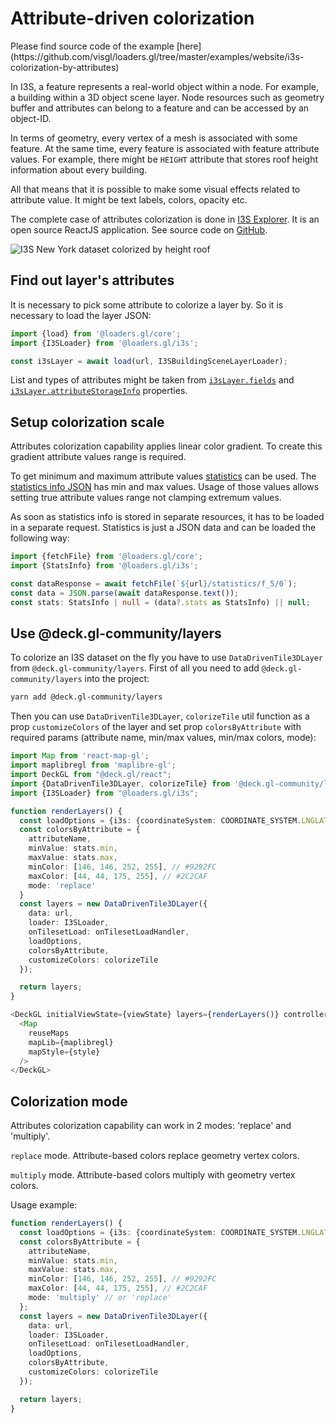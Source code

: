 # Attribute-driven colorization


<div style={{height: '50vh'}}>
  <Demo />
</div>
Please find source code of the example [here](https://github.com/visgl/loaders.gl/tree/master/examples/website/i3s-colorization-by-attributes)

In I3S, a feature represents a real-world object within a node. For example, a building within a 3D object scene layer. Node resources such as geometry buffer and attributes can belong to a feature and can be accessed by an object-ID.

In terms of geometry, every vertex of a mesh is associated with some feature. At the same time, every feature is associated with feature attribute values. For example, there might be `HEIGHT` attribute that stores roof height information about every building.

All that means that it is possible to make some visual effects related to attribute value. It might be text labels, colors, opacity etc.

The complete case of attributes colorization is done in [I3S Explorer](https://i3s.loaders.gl/viewer?tileset=new-york). It is an open source ReactJS application. See source code on [GitHub](https://github.com/visgl/loaders.gl-showcases).

![I3S New York dataset colorized by height roof](i3s-new-york-colorize-by-heightroof.png)

## Find out layer's attributes

It is necessary to pick some attribute to colorize a layer by. So it is necessary to load the layer JSON:

```javascript
import {load} from '@loaders.gl/core';
import {I3SLoader} from '@loaders.gl/i3s';

const i3sLayer = await load(url, I3SBuildingSceneLayerLoader);
```

List and types of attributes might be taken from [`i3sLayer.fields`](https://github.com/Esri/i3s-spec/blob/master/docs/1.9/field.cmn.md) and [`i3sLayer.attributeStorageInfo`](https://github.com/Esri/i3s-spec/blob/master/docs/1.8/attributeStorageInfo.cmn.md) properties.

## Setup colorization scale

Attributes colorization capability applies linear color gradient. To create this gradient attribute values range is required.

To get minimum and maximum attribute values [statistics](https://github.com/Esri/i3s-spec/blob/master/docs/1.9/statisticsInfo.cmn.md) can be used. The [statistics info JSON](https://github.com/Esri/i3s-spec/blob/master/docs/1.9/statsInfo.cmn.md) has min and max values. Usage of those values allows setting true attribute values range not clamping extremum values.

As soon as statistics info is stored in separate resources, it has to be loaded in a separate request. Statistics is just a JSON data and can be loaded the following way:

```ts
import {fetchFile} from '@loaders.gl/core';
import {StatsInfo} from '@loaders.gl/i3s';

const dataResponse = await fetchFile(`${url}/statistics/f_5/0`);
const data = JSON.parse(await dataResponse.text());
const stats: StatsInfo | null = (data?.stats as StatsInfo) || null;
```

## Use @deck.gl-community/layers

To colorize an I3S dataset on the fly you have to use `DataDrivenTile3DLayer` from `@deck.gl-community/layers`. First of all you need to add `@deck.gl-community/layers` into the project:

```bash
yarn add @deck.gl-community/layers
```

Then you can use `DataDrivenTile3DLayer`, `colorizeTile` util function as a prop `customizeColors` of the layer and set prop `colorsByAttribute` with required params (attribute name, min/max values, min/max colors, mode):

```ts
import Map from 'react-map-gl';
import maplibregl from 'maplibre-gl';
import DeckGL from "@deck.gl/react";
import {DataDrivenTile3DLayer, colorizeTile} from '@deck.gl-community/layers';
import {I3SLoader} from "@loaders.gl/i3s";

function renderLayers() {
  const loadOptions = {i3s: {coordinateSystem: COORDINATE_SYSTEM.LNGLAT_OFFSETS}};
  const colorsByAttribute = {
    attributeName,
    minValue: stats.min,
    maxValue: stats.max,
    minColor: [146, 146, 252, 255], // #9292FC
    maxColor: [44, 44, 175, 255], // #2C2CAF
    mode: 'replace'
  }
  const layers = new DataDrivenTile3DLayer({
    data: url,
    loader: I3SLoader,
    onTilesetLoad: onTilesetLoadHandler,
    loadOptions,
    colorsByAttribute,
    customizeColors: colorizeTile
  });

  return layers;
}

<DeckGL initialViewState={viewState} layers={renderLayers()} controller>
  <Map
    reuseMaps
    mapLib={maplibregl}
    mapStyle={style}
  />
</DeckGL>
```

## Colorization mode

Attributes colorization capability can work in 2 modes: 'replace' and 'multiply'.

`replace` mode. Attribute-based colors replace geometry vertex colors.

`multiply` mode. Attribute-based colors multiply with geometry vertex colors.

Usage example:

```ts
function renderLayers() {
  const loadOptions = {i3s: {coordinateSystem: COORDINATE_SYSTEM.LNGLAT_OFFSETS}};
  const colorsByAttribute = {
    attributeName,
    minValue: stats.min,
    maxValue: stats.max,
    minColor: [146, 146, 252, 255], // #9292FC
    maxColor: [44, 44, 175, 255], // #2C2CAF
    mode: 'multiply' // or 'replace'
  };
  const layers = new DataDrivenTile3DLayer({
    data: url,
    loader: I3SLoader,
    onTilesetLoad: onTilesetLoadHandler,
    loadOptions,
    colorsByAttribute,
    customizeColors: colorizeTile
  });

  return layers;
}
```
